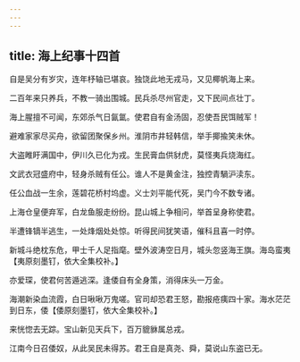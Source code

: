 ```yaml
---
---
---
```

title: 海上纪事十四首
---



自是吴分有岁灾，连年杼轴已堪哀。独饶此地无戎马，又见椰帆海上来。

二百年来只养兵，不教一骑出围城。民兵杀尽州官走，又下民间点壮丁。

海上腥擅不可闻，东郊杀气日氤氲。使君自有金汤固，忍使吾民饵贼军！

避难家家尽买舟，欲留团聚保乡州。淮阴市井轻韩信，举手揶揄笑未休。

大盗睢盱满国中，伊川久已化为戎。生民膏血供豺虎，莫怪夷兵烧海红。

文武衣冠盛府中，轻身杀贼有任公。谁人不是黄金注，独控青騧沪渎东。

任公血战一生余，莲碧花桥村坞虚。义士刘平能代死，吴门今不数专诸。

上海仓皇便弃军，白龙鱼服走纷纷。昆山城上争相问，举首呈身称使君。

半遭锋镝半逃生，一处烽烟处处惊。听得民间犹笑语，催科且喜一时停。

新城斗绝枕东危，甲士千人足指麾。壁外波涛空日月，城头忽竖海王旗。海岛蛮夷【夷原刻墨钉，依大全集校补。】

亦爱琛，使君何苦遁逃深。逢倭自有全身策，消得床头一万金。

海潮新染血流霞，白日啾啾万鬼嗟。官司却恐君王怒，勘报疮痍四十家。海水茫茫到日东，倭【倭原刻墨钉，依大全集校补。】

来恍惚去无踪。宝山新见天兵下，百万貔貅属总戎。

江南今日召倭奴，从此吴民未得苏。君王自是真尧、舜，莫说山东盗已无。